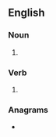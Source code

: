 ==English==

===Noun===
{{head|en|noun plural form}}

# {{plural of|thump|lang=en}}

===Verb===
{{head|en|verb form}}

# {{en-third-person singular of|thump}}

===Anagrams===
* {{anagrams|en|Stumph}}
